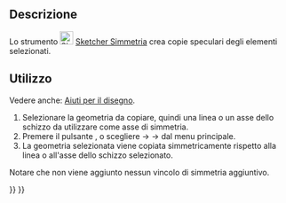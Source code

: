 <languages/>

{{Docnav/it
|[[Sketcher_Offset/it|Offset della geometria]]
|[[Sketcher_RemoveAxesAlignment/it|Rimuovi allineamento assi]]
|[[Sketcher_Workbench/it|Sketcher]]
|IconL=Sketcher_Offset.svg
|IconR=Sketcher_RemoveAxesAlignment.svg
|IconC=Workbench_Sketcher.svg
}}

<div class="mw-translate-fuzzy">
{{GuiCommand/it
|Name=Sketcher Symmetry
|Name/it=Simmetria
|Workbenches=[[Sketcher Workbench/it|Sketcher]]
|MenuLocation=Sketch → Strumenti → Simmetria
|Version=0.16
}}
</div>

<span id="Description"></span>
==Descrizione==

Lo strumento [[Image:Sketcher_Symmetry.svg|24px]] [[Sketcher_Symmetry/it|Sketcher Simmetria]] crea copie speculari degli elementi selezionati.

<span id="Usage"></span>
==Utilizzo== 

Vedere anche: [[Sketcher_Workbench/it#Drawing_aids|Aiuti per il disegno]].

<div class="mw-translate-fuzzy">
#Selezionare la geometria da copiare, quindi una linea o un asse dello schizzo da utilizzare come asse di simmetria.
#Premere il pulsante {{KEY|[[Image:Sketcher_Symmetry.png|24px]] '''Simmetria'''}}, o scegliere {{KEY|Sketch}}  →  {{KEY|Strumenti}}  → {{KEY|[[Image:Sketcher_Symmetry.png|24px]] Simmetria}} dal menu principale.
#La geometria selezionata viene copiata simmetricamente rispetto alla linea o all'asse dello schizzo selezionato.
Notare che non viene aggiunto nessun vincolo di simmetria aggiuntivo.
</div>


{{Docnav/it
|[[Sketcher_Offset/it|Offset della geometria]]
|[[Sketcher_RemoveAxesAlignment/it|Rimuovi allineamento assi]]
|[[Sketcher_Workbench/it|Sketcher]]
|IconL=Sketcher_Offset.svg
|IconR=Sketcher_RemoveAxesAlignment.svg
|IconC=Workbench_Sketcher.svg
}}

{{Sketcher_Tools_navi{{#translation:}}}}
{{Userdocnavi{{#translation:}}}}